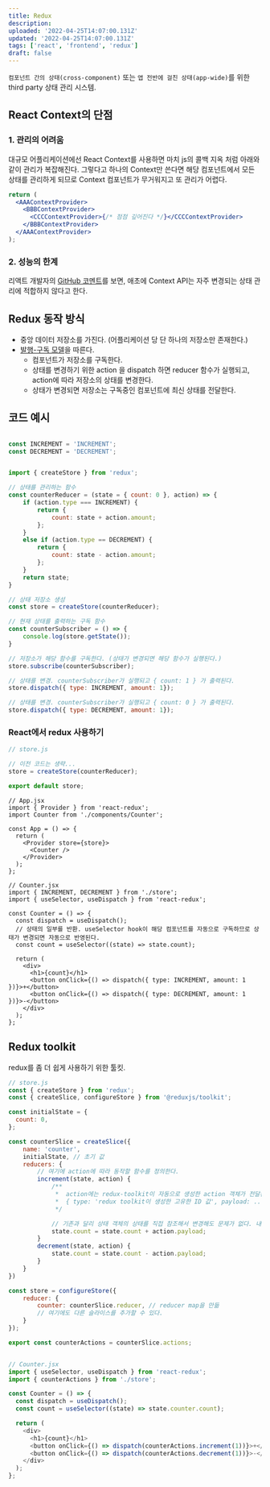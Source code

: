 ```yaml
---
title: Redux
description:
uploaded: '2022-04-25T14:07:00.131Z'
updated: '2022-04-25T14:07:00.131Z'
tags: ['react', 'frontend', 'redux']
draft: false
---
```


`컴포넌트 간의 상태(cross-component)` 또는 `앱 전반에 걸친 상태(app-wide)`를 위한 third party 상태 관리 시스템.

## React Context의 단점

### 1. 관리의 어려움

대규모 어플리케이션에선 React Context를 사용하면 마치 js의 콜백 지옥 처럼 아래와 같이 관리가 복잡해진다. 그렇다고 하나의 Context만 쓴다면 해당 컴포넌트에서 모든 상태를 관리하게 되므로 Context 컴포넌트가 무거워지고 또 관리가 어렵다.

```jsx
return (
  <AAAContextProvider>
    <BBBContextProvider>
      <CCCContextProvider>{/* 점점 깊어진다 */}</CCCContextProvider>
    </BBBContextProvider>
  </AAAContextProvider>
);
```

### 2. 성능의 한계

리액트 개발자의 [GitHub 코멘트](https://github.com/facebook/react/issues/14110#issuecomment-448074060)를 보면, 애초에 Context API는 자주 변경되는 상태 관리에 적합하지 않다고 한다.

## Redux 동작 방식

- 중앙 데이터 저장소를 가진다. (어플리케이션 당 단 하나의 저장소만 존재한다.)
- [발행-구독 모델](https://ko.wikipedia.org/wiki/%EB%B0%9C%ED%96%89-%EA%B5%AC%EB%8F%85_%EB%AA%A8%EB%8D%B8)을 따른다.
  - 컴포넌트가 저장소를 구독한다.
  - 상태를 변경하기 위한 action 을 dispatch 하면 reducer 함수가 실행되고, action에 따라 저장소의 상태를 변경한다.
  - 상태가 변경되면 저장소는 구독중인 컴포넌트에 최신 상태를 전달한다.

## 코드 예시

```javascript

const INCREMENT = 'INCREMENT';
const DECREMENT = 'DECREMENT';


import { createStore } from 'redux';

// 상태를 관리하는 함수
const counterReducer = (state = { count: 0 }, action) => {
    if (action.type === INCREMENT) {
        return {
            count: state + action.amount;
        };
    }
    else if (action.type == DECREMENT) {
        return {
            count: state - action.amount;
        };
    }
    return state;
}

// 상태 저장소 생성
const store = createStore(counterReducer);

// 현재 상태를 출력하는 구독 함수
const counterSubscriber = () => {
    console.log(store.getState());
}

// 저장소가 해당 함수를 구독한다. (상태가 변경되면 해당 함수가 실행된다.)
store.subscribe(counterSubscriber);

// 상태를 변경. counterSubscriber가 실행되고 { count: 1 } 가 출력된다.
store.dispatch({ type: INCREMENT, amount: 1});

// 상태를 변경. counterSubscriber가 실행되고 { count: 0 } 가 출력된다.
store.dispatch({ type: DECREMENT, amount: 1});

```

### React에서 redux 사용하기

```javascript
// store.js

// 이전 코드는 생략...
store = createStore(counterReducer);

export default store;
```

```JSX
// App.jsx
import { Provider } from 'react-redux';
import Counter from './components/Counter';

const App = () => {
  return (
    <Provider store={store}>
      <Counter />
    </Provider>
  );
};

// Counter.jsx
import { INCREMENT, DECREMENT } from './store';
import { useSelector, useDispatch } from 'react-redux';

const Counter = () => {
  const dispatch = useDispatch();
  // 상태의 일부를 반환. useSelector hook이 해당 컴포넌트를 자동으로 구독하므로 상태가 변경되면 자동으로 반영된다.
  const count = useSelector((state) => state.count);

  return (
    <div>
      <h1>{count}</h1>
      <button onClick={() => dispatch({ type: INCREMENT, amount: 1 })}>+</button>
      <button onClick={() => dispatch({ type: DECREMENT, amount: 1 })}>-</button>
    </div>
  );
};
```

## Redux toolkit

redux를 좀 더 쉽게 사용하기 위한 툴킷.

```javascript
// store.js
const { createStore } from 'redux';
const { createSlice, configureStore } from '@reduxjs/toolkit';

const initialState = {
  count: 0,
};

const counterSlice = createSlice({
    name: 'counter',
    initialState, // 초기 값
    reducers: {
        // 여기에 action에 따라 동작할 함수를 정의한다.
        increment(state, action) {
            /**
             *  action에는 redux-toolkit이 자동으로 생성한 action 객체가 전달된다.
             *  { type: 'redux toolkit이 생성한 고유한 ID 값', payload: ... }
             */

            // 기존과 달리 상태 객체의 상태를 직접 참조해서 변경해도 문제가 없다. 내부에서 따로 상태를 복제해서 사용.
            state.count = state.count + action.payload;
        }
        decrement(state, action) {
            state.count = state.count - action.payload;
        }
    }
})

const store = configureStore({
    reducer: {
        counter: counterSlice.reducer, // reducer map을 만듦
        // 여기에도 다른 슬라이스를 추가할 수 있다.
    }
});

export const counterActions = counterSlice.actions;


// Counter.jsx
import { useSelector, useDispatch } from 'react-redux';
import { counterActions } from './store';

const Counter = () => {
  const dispatch = useDispatch();
  const count = useSelector((state) => state.counter.count);

  return (
    <div>
      <h1>{count}</h1>
      <button onClick={() => dispatch(counterActions.increment(1))}>+</button>
      <button onClick={() => dispatch(counterActions.decrement(1))}>-</button>
    </div>
  );
};


```

